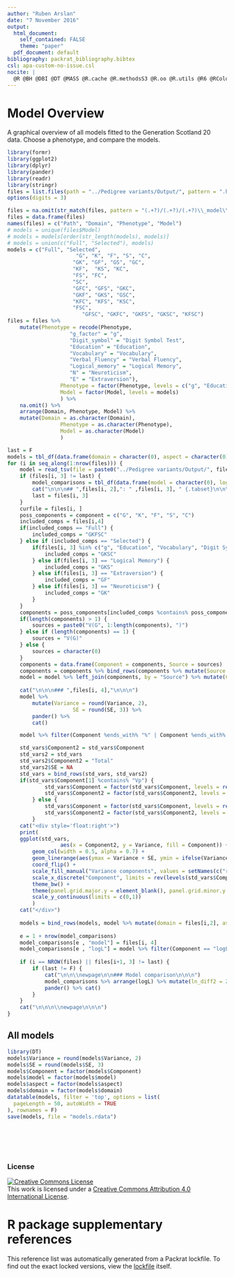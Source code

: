 ```yaml
---
author: "Ruben Arslan"
date: "7 November 2016"
output:
  html_document: 
    self_contained: FALSE
    theme: "paper"
  pdf_document: default
bibliography: packrat_bibliography.bibtex
csl: apa-custom-no-issue.csl
nocite: | 
  @R @BH @DBI @DT @MASS @R.cache @R.methodsS3 @R.oo @R.utils @R6 @RColorBrewer @Rcpp @assertthat @backports @base64enc @bitops @caTools @chron @codetools @colorspace @commonmark @curl @data.table @dichromat @digest @dplyr @evaluate @foreign @formatR @formr @ggplot2 @gridExtra @gtable @haven @highr @hms @htmltools @htmlwidgets @httr @jsonlite @knitr @labeling @lazyeval @likert @lubridate @magrittr @markdown @mime @mnormt @munsell @openssl @openxlsx @packrat @pander @plyr @pryr @psych @readr @repmis @reshape2 @rmarkdown @rprojroot @scales @stringi @stringr @tibble @tidyr @xtable @yaml
---
```


<style>
table {
float:left
}
</style>

# Model Overview {.tabset}
A graphical overview of all models fitted to the Generation Scotland 20 data. Choose a phenotype, and compare the models.

```r
library(formr)
library(ggplot2)
library(dplyr)
library(pander)
library(readr)
library(stringr)
files = list.files(path = "../Pedigree variants/Output/", pattern = ".hsq$", recursive = T, full.names = F)
options(digits = 3)

files = na.omit(str_match(files, pattern = "(.+?)/(.+?)/(.+?)\\_model\\.hsq"))
files = data.frame(files) 
names(files) = c("Path", "Domain", "Phenotype", "Model")
# models = unique(files$Model)
# models = models[order(str_length(models), models)]
# models = union(c("Full", "Selected"), models)
models = c("Full", "Selected", 
					  "G", "K", "F", "S", "C", 
					 "GK", "GF", "GS", "GC", 
					 "KF",  "KS", "KC",
					 "FS", "FC", 
					 "SC",
					 "GFC", "GFS", "GKC", 
					 "GKF", "GKS", "GSC", 
					 "KFC", "KFS", "KSC", 
 					 "FSC", 
						"GFSC", "GKFC", "GKFS", "GKSC", "KFSC")
files = files %>% 
	mutate(Phenotype = recode(Phenotype,
				 	"g_factor" = "g", 
				 	"Digit_symbol" = "Digit Symbol Test", 
				 	"Education" = "Education", 
				 	"Vocabulary" = "Vocabulary", 
				 	"Verbal_Fluency" = "Verbal Fluency", 
				 	"Logical_memory" = "Logical Memory", 
				 	"N" = "Neuroticism", 
				 	"E" = "Extraversion"),
				 Phenotype = factor(Phenotype, levels = c("g", "Education", "Vocabulary", "Digit Symbol Test", "Verbal Fluency","Logical Memory", "Neuroticism", "Extraversion")),
				 Model = factor(Model, levels = models)
				 ) %>% 
	na.omit() %>%
	arrange(Domain, Phenotype, Model) %>%
	mutate(Domain = as.character(Domain),
				 Phenotype = as.character(Phenotype),
				 Model = as.character(Model)
				 )

last = F
models = tbl_df(data.frame(domain = character(0), aspect = character(0), model = character(0), Component = character(0), Variance = double(0), SE = double()))
for (i in seq_along(1:nrow(files))) {
	model = read_tsv(file = paste0("../Pedigree variants/Output/", files[i, 1]), col_names = T)
	if (files[i, 3] != last) {
		model_comparisons = tbl_df(data.frame(model = character(0), logL = double(0)))
		cat("\n\n\n## ",files[i, 2],": " ,files[i, 3], " {.tabset}\n\n\n", sep = "")
		last = files[i, 3]
	}
	curfile = files[i, ]
	poss_components = component = c("G", "K", "F", "S", "C")
	included_comps = files[i,4]
	if(included_comps == "Full") {
		included_comps = "GKFSC"
	} else if (included_comps == "Selected") {
		if(files[i, 3] %in% c("g", "Education", "Vocabulary", "Digit Symbol Test", "Verbal Fluency")) {
			included_comps = "GKSC"
		} else if(files[i, 3] == "Logical Memory") {
			included_comps = "GKS"
		} else if(files[i, 3] == "Extraversion") {
			included_comps = "GF"
		} else if(files[i, 3] == "Neuroticism") {
			included_comps = "GK"
		}
	}
	components = poss_components[included_comps %contains% poss_components ]
	if(length(components) > 1) {
		sources = paste0("V(G", 1:length(components), ")")
	} else if (length(components) == 1) {
		sources = "V(G)"
	} else {
		sources = character(0)
	}
	components = data.frame(Component = components, Source = sources)
	components = components %>% bind_rows(components %>% mutate(Source = paste0(Source, "/Vp"), Component = paste0(Component, "%")))
	model = model %>% left_join(components, by = "Source") %>% mutate(Component = ifelse(is.na(Component), Source, Component)) %>% select(Component, Variance, SE)
	
	cat("\n\n\n### ",files[i, 4],"\n\n\n")
	model %>%
		mutate(Variance = round(Variance, 2),
					 SE = round(SE, 3)) %>%
		pander() %>% 
		cat()

	model %>% filter(Component %ends_with% "%" | Component %ends_with% "/Vp") -> std_vars

	std_vars$Component2 = std_vars$Component
	std_vars2 = std_vars
	std_vars2$Component2 = "Total"
	std_vars2$SE = NA
	std_vars = bind_rows(std_vars, std_vars2)
	if(std_vars$Component[1] %contains% "Vp") {
			std_vars$Component = factor(std_vars$Component, levels = rev(c("V(G1)/Vp", "V(G2)/Vp", "V(G3)/Vp", "V(G4)/Vp", "V(G5)/Vp")))
			std_vars$Component2 = factor(std_vars$Component2, levels = c("V(G1)/Vp", "V(G2)/Vp", "V(G3)/Vp", "V(G4)/Vp", "V(G5)/Vp", "Total"))
		} else {
			std_vars$Component = factor(std_vars$Component, levels = rev(c("G%", "K%", "F%", "S%", "C%")))
			std_vars$Component2 = factor(std_vars$Component2, levels = c("G%", "K%", "F%", "S%", "C%", "Total"))
		}
	cat("<div style='float:right'>")
	print(
	ggplot(std_vars, 
				 aes(x = Component2, y = Variance, fill = Component)) + 
		geom_col(width = 0.5, alpha = 0.7) + 
		geom_linerange(aes(ymax = Variance + SE, ymin = ifelse(Variance - SE<=0, 0, Variance - SE))) + 
		coord_flip() + 
		scale_fill_manual("Variance components", values = setNames(c("red2","red4","blue4","lightskyblue","blue2"), rev(levels(std_vars$Component))), guide = F) +
		scale_x_discrete("Component", limits = rev(levels(std_vars$Component2)), drop = F) + 
		theme_bw() + 
		theme(panel.grid.major.y = element_blank(), panel.grid.minor.y = element_blank()) + 
		scale_y_continuous(limits = c(0,1))
		)
	cat("</div>")
	
	models = bind_rows(models, model %>% mutate(domain = files[i,2], aspect = files[i, 3], model = files[i, 4]))
	
	e = 1 + nrow(model_comparisons)
	model_comparisons[e , "model"] = files[i, 4]
	model_comparisons[e , "logL"] = model %>% filter(Component == "logL") %>% .[["Variance"]]
	
	if (i == NROW(files) || files[i+1, 3] != last) {
		if (last != F) {
			cat("\n\n\\newpage\n\n### Model comparison\n\n\n")
			model_comparisons %>% arrange(logL) %>% mutate(ln_diff2 = 2 * (logL - lag(logL))) %>%
			pander() %>% cat()
		}
	}
	cat("\n\n\n\\newpage\n\n\n")
}
```

## All models
```r
library(DT)
models$Variance = round(models$Variance, 2)
models$SE = round(models$SE, 3)
models$Component = factor(models$Component)
models$model = factor(models$model)
models$aspect = factor(models$aspect)
models$domain = factor(models$domain)
datatable(models, filter = 'top', options = list(
  pageLength = 50, autoWidth = TRUE
), rownames = F)
save(models, file = "models.rdata")
```

# &nbsp;
<div style="clear:both"></div>

### License
<a rel="license" href="http://creativecommons.org/licenses/by/4.0/"><img alt="Creative Commons License" style="border-width:0" src="https://i.creativecommons.org/l/by/4.0/88x31.png" /></a><br />This work is licensed under a <a rel="license" href="http://creativecommons.org/licenses/by/4.0/">Creative Commons Attribution 4.0 International License</a>.

# R package supplementary references

This reference list was automatically generated from a Packrat lockfile. To find out the exact locked versions, view the [lockfile](packrat.lock) itself.

